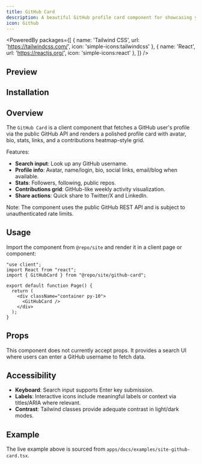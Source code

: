 ```yaml
---
title: GitHub Card
description: A beautiful GitHub profile card component for showcasing your GitHub profile.
icon: Github
---
```


<PoweredBy packages={[
  { name: 'Tailwind CSS', url: 'https://tailwindcss.com/', icon: 'simple-icons:tailwindcss' },
  { name: 'React', url: 'https://reactjs.org/', icon: 'simple-icons:react' },
]} />

## Preview

<Preview path="site-github-card" />

## Installation

<Installer packageName="site-github-card" />

## Overview

The `GitHub Card` is a client component that fetches a GitHub user's profile via the public GitHub API and renders a polished profile card with avatar, bio, stats, links, and a contributions heatmap-style grid.

Features:

- __Search input__: Look up any GitHub username.
- __Profile info__: Avatar, name/login, bio, social links, email/blog when available.
- __Stats__: Followers, following, public repos.
- __Contributions grid__: GitHub-like weekly activity visualization.
- __Share actions__: Quick share to Twitter/X and LinkedIn.

Note: The component uses the public GitHub REST API and is subject to unauthenticated rate limits.

## Usage

Import the component from `@repo/site` and render it in a client page or component:

```tsx
"use client";
import React from "react";
import { GitHubCard } from "@repo/site/github-card";

export default function Page() {
  return (
    <div className="container py-10">
      <GitHubCard />
    </div>
  );
}
```

## Props

This component does not currently accept props. It provides a search UI where users can enter a GitHub username to fetch data.

## Accessibility

- __Keyboard__: Search input supports Enter key submission.
- __Labels__: Interactive icons include meaningful labels or context via titles/ARIA where relevant.
- __Contrast__: Tailwind classes provide adequate contrast in light/dark modes.

## Example

The live example above is sourced from `apps/docs/examples/site-github-card.tsx`.